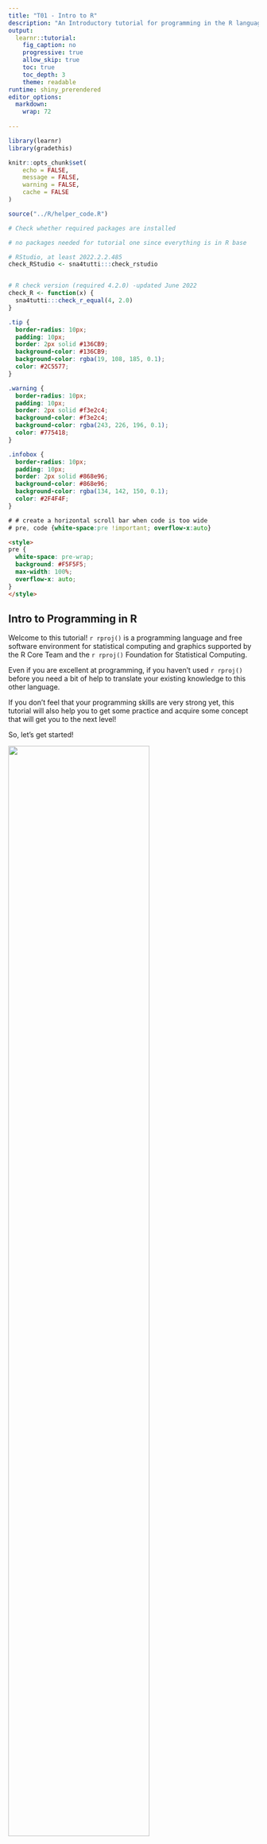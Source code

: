 ```yaml
---
title: "T01 - Intro to R"
description: "An Introductory tutorial for programming in the R language"
output: 
  learnr::tutorial:
    fig_caption: no
    progressive: true
    allow_skip: true
    toc: true
    toc_depth: 3
    theme: readable
runtime: shiny_prerendered
editor_options: 
  markdown: 
    wrap: 72
    
---
```


```r
library(learnr)
library(gradethis)

knitr::opts_chunk$set(
	echo = FALSE,
	message = FALSE,
	warning = FALSE,
	cache = FALSE
)

source("../R/helper_code.R")

# Check whether required packages are installed

# no packages needed for tutorial one since everything is in R base

# RStudio, at least 2022.2.2.485
check_RStudio <- sna4tutti:::check_rstudio


# R check version (required 4.2.0) -updated June 2022
check_R <- function(x) {
  sna4tutti:::check_r_equal(4, 2.0)
}
```

```css
.tip {
  border-radius: 10px;
  padding: 10px;
  border: 2px solid #136CB9;
  background-color: #136CB9;
  background-color: rgba(19, 108, 185, 0.1);
  color: #2C5577;
}

.warning {
  border-radius: 10px;
  padding: 10px;
  border: 2px solid #f3e2c4;
  background-color: #f3e2c4;
  background-color: rgba(243, 226, 196, 0.1);
  color: #775418;
}

.infobox {
  border-radius: 10px;
  padding: 10px;
  border: 2px solid #868e96;
  background-color: #868e96;
  background-color: rgba(134, 142, 150, 0.1);
  color: #2F4F4F;
}

# # create a horizontal scroll bar when code is too wide
# pre, code {white-space:pre !important; overflow-x:auto}
```

```html
<style>
pre {
  white-space: pre-wrap;
  background: #F5F5F5;
  max-width: 100%;
  overflow-x: auto;
}
</style>
```

## Intro to Programming in R

Welcome to this tutorial! `r rproj()` is a programming language and free software
environment for statistical computing and graphics supported by the R
Core Team and the `r rproj()` Foundation for Statistical Computing.

Even if you are excellent at programming, if you haven't used `r rproj()` before
you need a bit of help to translate your existing knowledge to this
other language.

If you don't feel that your programming skills are very strong yet, this
tutorial will also help you to get some practice and acquire some
concept that will get you to the next level!

So, let's get started!

![](images/programmer.png){width=75%}

## Checking installation

You need to have installed `r rproj()` version 4.2.0 (or higher) and this tutorial
is going to check it for you. Please hit the `Run Code` button.

```r
check_R()
```

### R Studio Version

You need to have installed RStudio version 2021.9.0.351 or above. Let's
check by clicking `Run Code`:

```r
check_RStudio()
```

Ok, check up completed! Did you pass the checks? Yes? Great! Let's get
started for real! If not, please close the tutorial, update/download and
come back!

## Operators, Variables and Conditions

As you probably already know, to program you need to master a handful of
operators. Let's have an overview together!

### Arithmetic

We begin with something very simple. You are surely familiar with basic
math operations, but you might not know how to write them in the R
language.

Let's take a look

-   \+ summation
-   \- subtraction
-   \* multiplication
-   / division
-   %/% integer division
-   \^ exponentiation
-   sqrt square root
-   log logarithm

Why don't you try an operation of your choice? For instance 20 %/% 3?

```r


```

-   Take the square root of the log of 5. Then click Submit Answer.

```r

```

```r
sqrt(log(5))
```

```r
gradethis::grade_code(correct = "Excellent work.")
```

### Comparison

Other basic, but useful thing to know is how to compare to values

-   == equal

-   \> larger than

-   \< smaller than

-   \>= larger or equal to

-   \<= smaller or equal to

-   != different than

-   Can you write that the square root of 2 is different than 5 at the
    power of 3?

```r

```

```r
sqrt(2) != 5^3
```

```r
gradethis::grade_code(correct = "Excellent work.")
```

### Logical

how about expressing logical statements in R?

-   & and - It will return true when both conditions are true
-   && and - It will return true when both conditions are true but it
    works only for the first element
-   \| or - It will return true when at-least one of the conditions is
    true
-   \|\| or - It will return true when at-least one of the conditions is
    true but it works only for the first element
-   ! not - If the condition is TRUE , logical not operator will return
    FALSE

Can you write that 5 or 10 are larger or equal to 5?

```r

```

```r
5 | 10 >= 5 
```

```r
gradethis::grade_code(correct = "Brilliant!")
```

### Variable Assignment

How do we make sure that we store the work we are doing? If you are a
Pythonist, you are use to this

C = 2 + 2

In R, it runs too, but it is better not to do that

This is the way you should specify a variable in R

C \<- 2 + 2

If you want `r rproj()` to print it while you specify it, you use round brackets

(C \<- 2 + 2)

Wanna give it a go? Try these three options

```r


```

### Using Conditions

Operators are usually used to check conditions. These concepts are the
foundation of very advanced programming operations!

You can write

(a == b) == TRUE

but it is not very nice.

isTRUE(a == b)

It is much better

the same in this case

(c \< d) == FALSE

doesn't it look nicer?

isFALSE(c \< d)

check what are a and be below. Can you check whether

it is TRUE that a is equal to b? it is FALSE that a + b is different
than 8?

```r
a <- 3
b <- 5



```

```r
a <- 3
b <- 5

isTRUE(a == b)
isFALSE((a + b) == 8)


```

```r
gradethis::grade_code(correct = "Great job!")
```

## Make your code readable

There are three things that improve the readability of your code:

-   Commenting
-   Indenting
-   Spacing

### Commenting

It is also good if you comment your code every time. So you will be able
to read it in the future. Even more so if you are doing collaborative
work. In `r rproj()` you comment using \#

Can you write on the top of this operation that it is a summation?

```r

2 + 2

```

### Indenting

In `r rproj()` indentation is important to keep your code readable, but it is not
crucial. It will be running even if you write it in the most terrible
way. `r rproj()` uses curly braces and that's what matters the most.

.center[Just please DON'T!]

R studio will automatically indent your code if you select it and click
CRTL I. Try to write some messed up code and to indent it afterward.

```r

   2 + 2

```

### Spacing

Also, it is nice if you leave space between the characters. It will be
harder to read a page of code with no space. Your eyes will thank you!

Please, fix this for me...

```r

c<-(2+3+4)/4

```

## R Objects

Programming languages can be of two types: functional and
object-oriented. Java is an example of an object-oriented language,
while Python is a functional one. One type is not better than the other.
It is better for doing certain things.

R is also a functional language; still, there are ways to specify the
features of an object (protocols S3 and S4). You would need to learn how
to do it if you decide to write a package in `r rproj()` while using `r rproj()` for data
analysis, you don't need that.

As a data analyst, you need the ability to check the object you are
working with and to change its features if needed.

Let's start to check the object types that we can have in R.

### Types of Variables

To make the best of the `r rproj()` language, you'll need a strong understanding
of the basic data types and how to operate on them.

-   *character*: "a", "swc"
-   *numeric*: 2, 15.5
-   *integer*: 2L (the L tells `r rproj()` to store this as an integer)
-   *logical*: TRUE, FALSE
-   *complex*: 1+4i (complex numbers with real and imaginary parts) (we
    are not going to use it)
-   *raw*: it is used to holds raw bytes (we are not going to use it)

Can you guess what type are the following variables?

```r

(var <- "2.5")

(var1 <- TRUE)

(var2 <- "FALSE")

(var3 <- 2L)

(var4 <- 2.5)


```

Well, you tried to guess the type of this variables by heart, but there
are better ways to do it.

The function `typeof()` is native to R. This means that is inbuilt and
part of the *R-base* language. In practice? You don't need to call any
library to use it. This is the first of a long series of helpful
functions in *R-base* that you will get to know.

`typeof()` will able to tell you how your variable is stored in the
memory of your computer.

Let's try

```r

var <- "2.5"
typeof(var)

var1 <- TRUE
typeof(var1)

var2 <- "FALSE"
typeof(var2)

var3 <- 2L
typeof(var3)

var4 <- 2.5
typeof(var4)
```

What happened to var4? We have a new label we were not familiar with!

*double* what is a double?

A double is a numeric variable. The function is telling you that it is
not stored as an integer, hence it could have decimal points.

If we use the function `mode()` we can make sure that a double is still
a numeric variable

```r

var4 <- 2
typeof(var4)
mode(var4)

var5 <- 2L
typeof(var5)
mode(var5)


```

Be careful though, also the integers are numeric if you use the `mode()`
function.

### Vectors of objects

The examples below had only one value stored in the variables, but you
can store many more and you can check the type in the same way.

```r
var <- c(0.2, 4.5, 5.3)
typeof(var)

var1 <- c(TRUE, FALSE, TRUE, TRUE, FALSE)
typeof(var1)

var2 <- c('TRUE', 'FALSE', 'TRUE', 'TRUE', 'FALSE')
typeof(var2)

```

### Change Type

You can also change the type of your variables

```r
c <- c(0,1,1,0)
typeof(c)
c1 <- as.character(c)
typeof(c1)
c2 <- as.logical(c)
typeof(c2)

# careful though when you do these kind of transformations
(c3 <- as.character(c2))

```

*c3* is now very different than *c*. If you don't pay attention you will
mess up your data very badly!

### class

While `typeof()` and `mode()` tell you how the variable is stored
(low-level), another function named `class()` tells you what is the
function that an object takes in the specific programming session where
you are working on (high-level).

Try to play a bit with this function

```r
class(FALSE)
```

You will learn the practical differences with ... practice!

For the data analysis that we do it is better to use `class`.

### Factors

Factors are derived data types generally used to group variables into a
fixed number of unique categories or levels.

Let's use one of the most popular factor variables: gender.

Let's assume this is a group of friends that takes data science classes
together. We have females (F), males (M), and non-binary people
identified with 'O' (other).

This information is stored in the variable *a*. Let's check what type of
variable is *a*

```r
a <- c("M", "F", "O", "F", "O", "M", "F", "O")
a <- as.factor(a)

typeof(a)
mode(a)
class(a)

```

Only using class we will learn it is a factor. But a factor variable has
also another dimension: **levels**, that we can explore with the
function `levels()`.

```r

typeof(a)
mode(a)
class(a)
levels(a)
```

**levels**, tells us the categories contained inside a factor variable.

We can explore a factor variable in one go by using the function
`attributes()`

```r
attributes(a)
```

Why does `typeof()` report that *a* is an integer and `mode()` that it
is numeric?

A factor has a numeric representation that corresponds to the order of
the categories listed in *levels*

-   F = 1
-   M = 2
-   O = 3

let's check if it's true

```r

a
as.numeric(a)
```

it matches!

### Ordinal

An ordinal variable is similar to a categorical variable. The difference
between the two is that there is a clear ordering of the categories.

Since each category corresponds to a number and these numbers are
ordered, factors can also be employed to store ordinal data.

In the examples we used for factors, there is no natural order, Female,
Male, and Gender Other are not ranked.

Let's consider a contest for the hottest chili where ten judges have to
rate each chili pots as

-   not spicy = 1
-   a bit spicy = 2
-   mildly spicy = 3
-   very spicy = 4
-   Waw! Fire! = 5

Yes, there is an ordered ranking here.

Let's code it up

```r
grades <- c('mildly spicy', 'mildly spicy', 'very spicy', 'a bit spicy', 'Waw! Fire!', 
            'not spicy', 'very spicy', 'mildly spicy', 'a bit spicy', 'a bit spicy')


grades <- as.factor(grades)

attributes(grades)
```

Wait, the levels don't match the order! We need to fix this. We can do
it with the `levels()` function.

```r
levels(grades)<- c("not spicy", "a bit spicy", "mildly spicy", "very spicy", "Waw! Fire!")

attributes(grades)
```

yes! Now it is correct! Try to compare the original vector and the one
turned into numeric to see whether they match!

```r



```

```r


grades
as.numeric(grades)


```

```r
gradethis::grade_code(correct = "Great job!")
```

You can also specify the rank of the factors directly when you create it
using the `factor()` function. Why don't you try to figure out how to do
it?

```r

grades <- c('mildly spicy', 'mildly spicy', 'very spicy', 'a bit spicy', 'Waw! Fire!', 
            'not spicy', 'very spicy', 'mildly spicy', 'a bit spicy', 'a bit spicy')

# levels = c("not spicy", "a bit spicy", "mildly spicy", "very spicy", "Waw! Fire!"

grades <- factor(grades)

attributes(grades)

```

```r


grades <- c('mildly spicy', 'mildly spicy', 'very spicy', 'a bit spicy', 'Waw! Fire!', 
            'not spicy', 'very spicy', 'mildly spicy', 'a bit spicy', 'a bit spicy')


grades <- factor(grades, levels = c("not spicy", "a bit spicy", "mildly spicy", "very spicy", "Waw! Fire!"))

attributes(grades)


```

```r
gradethis::grade_code(correct = "Great job!")
```

## Looking for help

If you struggled with the exercise you just tried, it is just because
you still don't know how to find help in *R*. You needed to know that
*levels* is also one of the arguments of the `factor()` function.

R offers you a quick way to get info about its functions (and the
functions of the packages too. More about that later)

if you type a question mark before the function name, all the
information you need will pop up on your `r rproj()` studio window (or open on
browser)

Uncomment the code below and give it a go!

```r
# ?factor

```

## Missing Data

We discussed different types of data, but we also need to take into
account that sometimes (often), the data is missing.

R stores missing values in two ways

-   NA: (Not Available) is a missing value indicator. It suggests that a
    value should be present but is unknown. `r rproj()` considers NA as logical.

-   NULL: implies that a value should not be present and it is not
    there.

See for yourself

```r
a <- NA
class(a)


b <- NULL
class(b)
```

If you want to check whether a vector contains NAs, you can use
`is.na()`

```r
v <- c(1, 2, 3, NA, 5, 6)
is.na(v)

```

If you want to get rid of the NAs, you can use `na.omit()`

```r
v <- c(1, 2, 3, NA, 5, 6)
v1 <- na.omit(v)

length(v)

length(v1)

```

Be careful though! If you omit NAs, the length of your vector will be
affected. Keep this monitored with the `length` function.

## Why are data types important?

Let's say that you are a teacher and there are eight pupils in your
class (boys and girls)

You are writing an end-of-the-year report to show that there is gender
equality.

We have a pupil variable, and you want to plot it so that your audience
can appraise this information quickly.

How do we do? You can use the function `hist()` to make a histogram.

Tip: use `class()` to check the data type.

```r

p <- c("B", "B", "G", "G", "G", "G", "B", "B")


```

```r

p <- c("B", "B", "G", "G", "G", "G", "B", "B")

p <- as.numeric(as.factor(p))

hist(p)


```

```r
gradethis::grade_code(correct = "Brilliant!")
```

Unless you pass to the function the class it requires, it won't work!

## Data Structures

To make the best of the `r rproj()` language, you'll need a strong understanding
of the basic data types and data structures that this language handles
and how to operate with them. We covered data types already, let's move
on to data structures.

There are 5 data structures in *R*:

-   vector
-   data frame
-   matrix
-   array
-   list

### Vector

A vector, or atomic vector, is the simplest data structure available in
R and we already used it when discussing object types. It consists of an
ordered set of values of the *same* type and/or class and it can be
created using the function `c()`, where *c* means *combine*.

Why don't you create a vector named `v` that contains numbers from 1 to
5? Remember that combining elements with different classes or type does
not work.

```r


```

### Data Frame

A data frame is what comes closest to our perception of a traditional
data table. Each column can host different types or classes of data. You
can create one in `r rproj()` with the function `data.frame()`. Every column needs
to have the same length.

Try to run the code below

```r
(df <- data.frame(col1 = 'one', col2 = 1:10))

class(df)

```

In the example above it will repeat the same element for the length of
the data frame.

Can you insert the variables *a* and *b* as two columns in a data frame
named *df* and print it?

```r

a <- 1:10
b <- LETTERS[1:10]


```

```r

a <- 1:10
b <- LETTERS[1:10]

(df <- data.frame(col1 = a, col2 = b))


```

```r
gradethis::grade_code(correct = "Brilliant!")
```

You can also *bind* the two colums together and insert them in the data
frame.

```r
a <- 1:10
b <- LETTERS[1:10]

df <- data.frame(cbind(a, b))
colnames(df) <- c('col1', 'col2')
df
```

In this option we used three functions:

-   `data.frame()`
-   `cbind()`
-   `colnames()`

The latter two can be also used with rows:

-   `rbind()`, will bind rows (surprise surprise!)
-   `rownames()`, will allow you to over scribe the name of the rows in
    your data frame.

can you make the example above work with `rbind()`? Think carefully
about what you need to change.

```r

a <- 1:10
b <- LETTERS[1:10]


```

```r

a <- 1:10
b <- LETTERS[1:10]

df <- data.frame(rbind(a, b))
colnames(df) <- c('col1', 'col2', 'col3', 'col4', 'col5', 'col6', 'col7', 'col8', 'col9', 'col10')
df

```

```r
gradethis::grade_code(correct = "Bravo! It is still colnames()!")
```

### Matrix

A matrix in `r rproj()` is like a data frame but it can host only one type or
class of data. It can either be numeric, character etc... The parameters
*nrow* and *ncol* define the matrix dimension.

In this social *network class* we will make use of TONS of matrices!

Try to run this code.

```r


(m <- matrix(0, nrow = 5, ncol = 6))
class(m)
```

If I tell you to use the function `as.matrix()`, can you make these two
variables into a matrix using `cbind()`?

```r

a <- LETTERS[11:20]
b <- LETTERS[1:10]

```

```r

a <- LETTERS[11:20]
b <- LETTERS[1:10]

m <- as.matrix(cbind(a, b))


```

```r
gradethis::grade_code(correct = "Well done!")
```

### Array

A matrix has 2 dimensions. If you need more than two, you employ an
array. It can be 3, 4 or N dimensions as long as they store data of the
same type or class.

Run the code below to create a 3x3x3 array filled out with *0s*.

```r

(ar <- array(0, c(3,3,3)))

```

We are not going to use arrays very often, but still you should be
familiar with them.

### List

You can think of a list as a more powerful kind of vector. We call it
recursive vector. Its super power consists of the fact that each element
can be a different data type, class, or even structure. This implies
that each element of a list can hold complex objects such as matrices,
data frames and other list objects too!

A list is constructed using the list() function. For example, the
following list consists of 3 components:

-   A: a two-column data frame
-   B: a two element logical vector
-   C: a 3x3 square matrix

```r

A <- data.frame(col1 = 'one', col2 = 1:10)
B <- c(TRUE, FALSE)
C <- matrix(0, 3, 3)

(L <- list(A, B, C))

```

## Reading files in R

It is time to import real data into R! Let's take a look at how to
import the most common data extensions.

### Setting your directory

When you start to work in `r rproj()` (as in any other language), you need to set
up your working directory. In fact, you won't be able to import any data
unless `r rproj()` knows where to find it first.

If you simply want to check what is the current working directory, you
use the function `getwd()`.

If you want to change the current working directory, you use `setwd()`.

The way you write the 'address' of your directory changes according to
your operative system. While on Windows, your directory is usually
located in *C*, Mac usually locates directories in its *home*. Let's see
a few examples:

-   Windows: `setwd("C:/Users/Documents/SNA4DSworkingFiles")`
-   Mac: `setwd("/Users/Documents/SNA4DSworkingFiles")`
-   Linux: it depends, but most likely the Mac way

The way to know for sure is by clicking on the folder you want to set up
as a directory and take its 'address' from 'Properties.' Then copy and
paste the location, but make sure to substitute \\ with /.

### .txt and .csv

A text file (.txt) is a kind of computer file structured as a sequence
of lines of electronic text. Sometimes it is also spelled textfile; an
old alternative name is flatfile.

A comma-separated values (.csv) file is a delimited text file that uses
a comma to separate values. Each line of the file is a data record. Each
record consists of one or more fields, separated by commas. Sometimes
instead of commas, you have semicolons.

*R* has an inbuilt function to import *.txt* data and turn it into a
data frame:

`read.table()`

*R* also has an inbuilt function to import *.csv* data and turn it into
a data frame:

`read.csv()`

If you use the help function `?` with either of these two functions, you
will be sent to the same help file since these two functions work in the
same way. Several arguments in both functions will help you to customize
your data frame. Let's see the essential arguments together.

-   *file* = you pass the file's name within quotation marks, including
    the file extension. For example `read.csv(file = "data.csv")`. In
    *R*, you can also omit the argument's name and write
    `read.csv("data.csv")`.

-   *header* = if you set the header as TRUE, the first row in your
    imported data will be considered column names in the data frame you
    create. In case your columns don't have a name yet, set it as false.
    Otherwise, your first observation won't be considered as such
    anymore.

-   *sep* = this is the separator. It is either "," or ";" for *csv*
    data and " " empty for *txt* data.

-   *stringsAsFactors* = if your data contains character variables, *R*
    will read them as characters unless you specify that they are
    factors setting this argument to TRUE.

-   *na.strings* = if you know that you are importing a file with
    missing data, you should use this argument to help *R* to recognize
    them. So if the missing data in your file is expressed as NA, you
    can use this argument as `na.strings = "NA"`. However, let's say
    that your missing data is expressed by the word *NO* and by this
    sign *..*, you should specify `na.strings = c("NO", "..")`.

let's consider this data file called *data.csv*,

```r

cn <- c("age", "gender", "eyes_col")
one <- c(7, "M", "BLUE")
two <- c(8, "F", "BROWN")
three <- c(8, ".", "GREEN")
four <- c(7, "F", ".")

tab <- rbind(cn, one, two, three, four)
rownames(tab) <- NULL
knitr::kable(tab)
```

Hence you would import it into *R* this way

`data <- read.csv('data.csv', sep = ",", header = TRUE, stringsAsFactors = TRUE,                 na.strings = ".")`

### Excel

Everyone nowadays is familiar with Microsoft Office and with its
spreadsheet editor called Excel. And you surely already know that excel
has its own extension... Actually, several of them, since they evolved
over time. It is possible to import excel data into *R*.

If it is a simple spreadsheet, the easiest way is to save it as a *.csv*
or *.txt* file and import it that way. Otherwise, you need to use an *R*
package that can do the job for you.

According to which extension (how old is your file), you need different
packages. We will cover together the extension *.xlsx*.

You should install the package `readxl` by running the code:

`install.packages("readxl")`

After that, you will be able to use the function `read_xlsx()`.
Importing data in this way gives you the possibility of selecting
specific columns and rows from one specific spreadsheet.

For example:

`mydata <- readxl::read_xlsx("excel_data.xlsx", sheet = 2 , range = "A2:U38")`

Will import into *R* the data included in the range column A row 2 and
column U row 38 taken from the second spreadsheet in your excel file.

### R data Format

After you worked for a while on your data, you want to save what you
already did into a new data object (and eventually open it again!)

R has its own systems to save data. Let's explore two of them.

#### RDS

If you want to save one object to a file you can use the function
`saveRDS()`

For example, `saveRDS(object, file = "my_data.rds")`

where *object* is the name of the variable storing your data and
*my_data.rds* will be the name of the file saved in your directory.

When you will get to the point of re-using the object you stored (good
for you!)

Restore the object with `readRDS()`.

For instance, `readRDS(file = "my_data.rds")`

#### RDATA

If you want to save one OR MORE objects to a file you can use the
function `save()` (how creative!)

For one object: `save(data1, file = "data.RData")`

or to save multiple objects `save(data1, data2, file = "data.RData")`

To load the data again in both cases you can use `load("data.RData")`

who would have expected such an original name ;)

## Inspecting data

After you loaded your data, unless it is very small and you can visually
inspect it, you will realize that you have NO IDEA about what is inside
that blurb you just imported into *R*. Instead of panicking (ok, you can
panic for 10 seconds), use the functions that *R* already set up for you
to explore your data! Let's take a look at our options.

### print

If you want to inspect your data visually, you should simply type the
object name into the console. Let's use a demo dataset called *mtcars*.
Guess what it is about? cars :)

Just type the name there and see what happens!

```r
mtcars
```

Ok, it worked, but we still don't know much about it, right?

Shall we try something else?

### A glimpse inside

One of the problems with printing the data frame is that when there are
many rows, it is not helpful to print them all. We can use `head()` or
`tail()` instead to overview the first or last six rows in the data
frame.

Give it a go!

```r
head(mtcars)
tail(mtcars)
```

It might also be helpful to know how big it is our data frame. We can do
that with `nrow()` and `ncol`. Guess which one does what? :)

```r
nrow(mtcars)
ncol(mtcars)
```

Still, don't we want something more?

### summary

The function `summary()` is our chance to get a SUMMARY... (who would
have thought? LOL) Why don't you try?

```r
summary(mtcars)
```

Much better than the previous options, right? For each variable in the
data frame, we get information that helps us know the data.

This data is numeric only. Do you think it will work with other kinds of
data though? why don't you run a summary with the dataset *iris*?

```r
summary(iris)
```

*iris* is about flowers in case you haven't notices :)

### str

Another helpful function is `str()`. It compactly displays the structure
of an *R* Object.

Try with one of the data set above.

```r
str(iris)
```

Isn't it very informative?

## Bits of Data Manipulation

Manipulating data isn't something that will lead you in front of the
European court of human rights. Data aren't people, and we can
manipulate them as much as we want, but only if we know how to do it.

Otherwise, it is more likely that the data will manipulate us, and we
won't understand the story they hide! we don't want this to happen,
hence let's learn a few tricks!

### R counts elements from 1

Some languages (Python) count the elements from 0.

In those languages (Python), if you have a vector with three elements,
they will be element 0, element 1, and element 2.

*R* does not believe in this kind of zeros (in other it does), and it
counts from 1, so if you have a vector with three elements, they will be
element 1, element 2, and element 3.

This is a crucial piece of information if you want to fish those
elements from any data structure.

### Fishing from vectors

If I give you a vector, and I suggest to make use of a particular kind
of net (square brackets) can you fish the third element for me? :)

```r

x <- c(674, 4186, 5308, 5083, 6140, 6381)

```

```r

x <- c(674, 4186, 5308, 5083, 6140, 6381)
x[3]

```

```r
gradethis::grade_code(correct = "Well done!")
```

As a prize I can also tell you that you can fish more efficiently: why
take one element per time when you can do more? I know... consumerism...

```r

x <- c(674, 4186, 5308, 5083, 6140, 6381)
x[2:4]
x[c(1, 3, 4)]

```

Finally, Can you replace element two with the number '123'? Hint: assign
the new number on top of the old one :)

```r

x <- c(674, 4186, 5308, 5083, 6140, 6381)


```

```r

x <- c(674, 4186, 5308, 5083, 6140, 6381)
x[2] <- 123

```

```r
gradethis::grade_code(correct = "Yes!")
```

### Fishing from data frames and matrices

If you need to take an element from a data frame or a matrix, you can
use square brackets [ , ]

The space on the left-hand side of the comma represents rows and the
space on the right-hand side columns.

let's take the first column from this data frame

```r

df <- data.frame(col1 = 'one', col2 = 1:10)

(c <- df[ , 1])

```

Can you take for me the third element in the second row from this matrix
below, assign it to the variable *e* and print it?

```r

m <- matrix(1:9, 3, 3)

```

```r

m <- matrix(1:9, 3, 3)

(e <- m[2, 3])

```

```r
gradethis::grade_code(correct = "Here you go!")
```

When you are working with data frames, you also have the option to use
the dollar sign \$. Let's take the third element from column two using
the dollar sign.

```r

df <- data.frame(col1 = 'one', col2 = 1:10)

(c <- df$col2[3])

```

easy right?

### Fishing from lists.

When you fish from lists, you need to consider that you are fishing on
two levels. First from the list itself, second from the data structure
you have inside stored as an element.

We have a list here below, and we don't know what is in there. Let's
access the list level only and use `class()` to check what to do next.

```r

L <- list(A, B, C)

L[1]
class(L[1]) 

L[[1]]
class(L[[1]])


```

If you use one square bracket only, it will print the content, but the
class is still *list*.

If you use double square brackets, it will still print the content, but
it will also, get to the class of the content.

Can you take column 1 in the data frame stored as the first element in
the list?

```r

L <- list(A, B, C)

```

```r

L <- list(A, B, C)

L[[1]]$col1

```

```r
gradethis::grade_code(correct = "Fantastic!")
```

### Subsetting

Very often, you import some data, but you don't need everything. It
might be cumbersome and confusing to keep variables that are unnecessary
for the analysis you are carrying out. Hence you need to subset your
data and keep only the portion that is helpful for your goals.

There are several ways to do it, and also several packages to make this
work easier. In this tutorial, we are only going to cover the options we
have in *R-base*.

Mainly using the data manipulation tricks we just learned and the
function `subset()`.

Can you please subset for me the columns `mpg`, `cyl` and `disp` from
the data set *mtcars* using square brackets?

```r
str(mtcars)

# mtsub <- 

```

```r

str(mtcars)

mtsub <- mtcars[ , 1:3]
```

```r
gradethis::grade_code(correct = "Fantastic!")
```

How about deleting these three columns instead? Hint: Use the operator -
and round brackets...

```r
str(mtcars)

# mtsub <- 

```

```r

str(mtcars)

mtsub <- mtcars[ , -(1:3)]
```

```r
gradethis::grade_code(correct = "Awesome!")
```

How would you subset a data frame in order to keep only certain values?

Let's say that you want to keep only cars with `mpg` larger or equal to
20. Since the `mpg` values are provided in the rows, you need to pass
the information on the left-hand side of the square brackets [x, ].
Hence you tell *R* that you are interested in the `mpg` column,
specifically in those values only.

Run this code and inspect the result.

```r

(mtsub <- mtcars[mtcars$mpg >= 20 , ])

```

Did you get it?

Let's see if you can subset for me the cars with 4 gears.

```r
str(mtcars)

# mtsub <- 

```

```r

str(mtcars)

(mtsub <- mtcars[mtcars$gear == 4 , ])
```

```r
gradethis::grade_code(correct = "YES!")
```

Using square brackets can get time consuming if you want to do several
subsetting operations at the same time. For those cases we have the
`subset()` function.

```r

mtsub <- subset(mtcars, mpg <= 20, select = c("mpg", "gear", "wt"))


```

That makes it faster, doesn't it?

Why don't you inspect the `subset()` function using the help `?`, and
subset for me the entire data set excluding one column `carb` and
excluding all the values of `disp` below 100?

```r
str(mtcars)

# mtsub <- 

```

```r

str(mtcars)

(mtsub <- subset(mtcars, -disp < 100, select = -carb ))

```

```r
gradethis::grade_code(correct = "Well done!")
```

### Recoding

When you do data manipulation, very often, you need to replace some
value with another. For example, you can classify cars according to how
many gears they have.

Let's try using the `table()` function to see how many gears we have.

```r

table(mtcars$gear)


```

Ok, we have cars with 3, 4, or 5 gears. Let's say that I like to speed,
and for me, cars with only 3 or 4 gears are not cool at all.

Let me recode it this way.

```r

# create a new col gearR

mtcars$gear[mtcars$gear == 3] <- "not_cool"
mtcars$gear[mtcars$gear == 4] <- "not_cool"
mtcars$gear[mtcars$gear == 5] <- "cool"

table(mtcars$gear)
```

Done! There are only five cars that are cool enough for me \^\_\^.

```r
rm(mtcars)
```

Anyway, this square brackets recoding can easily get to the nightmare
level if you have too many things to recode. A MUCH better way to do it
is to use `ifelse()`.

Do you remember the conditions we learned about before in this tutorial?
Well, let's put them to good use.

```r

# create a new col gearR
mtcars$gear <- ifelse(mtcars$gear == 5, "cool", "not_cool")

table(mtcars$gear)
```

How much better is this?? Let's understand what happened.

`ifelse()` has three conditions:

`ifelse(1, 2, 3)`

You read it as: If 1 is TRUE, do 2, else do 3.

Hence, in our example: If the gear is equal to 5, recode 5 with 'cool';
in any other case, recode it with 'not_cool'.

Why don't you try to recode `cyl`, put the highest number as 'cool', and
all the rest as 'not_cool'?

```r

table(mtcars$cyl)

 

```

```r


table(mtcars$cyl)
mtcars$cyl <- ifelse(mtcars$gear == 8, "cool", "not_cool")

```

```r
gradethis::grade_code(correct = "Well done!")
```

Take into account that you can nest `ifelse()` into each other and set
up as many conditions as needed!

### The Pipe

The very last version of *R* included a helpful tool called the pipe.
The pipe, represented by this symbol `|>`, allows you to pipe a value
into a call expression or a function expression.

A pipe expression passes, or pipes, the result of the left-hand side
expression to the right-hand side expression. This is a bit
revolutionary for the *R* way of thinking, and it allows you to perform
certain kinds of manipulation in a very quick way.

Let's try to subset flowers belonging to the species 'setosa' only with
the pipe.

```r
iris |>
   subset(Species == "setosa")
```

That was quick, right?

But you might want to apply a function to the entire data set; let's say
you need to see the structure

```r
iris |>
   str()
```

For a short expression like this, it does not make much difference than
`str(iris)`. Still, in other situations, it might be handy. If you
compare these two different ways of applying a function to a data set,
you can understand why the pipe is a revolutionary way of thinking for
the *R* system. Honestly? doesn't it remind you of that other slithering
programming languages we mentioned before? :)

## R-base VS packages

"Everything you can do in *R-base* must be done in *R-base*. For all the
rest, use packages."

Just imagine Yoda saying that! :)

Fair enough, right? Still, let's see how to use packages, shall we?

### Installing, Removing, Updating

In *R* packages are also called libraries. You can install them with the
function `install.packages()` if they are available in the Comprehensive
R Archive Network, better know as CRAN. It is a different story if they
are available on GitHub or other similar platforms, and we won't cover
it here.

Hence, to install one package from CRAN, you will run

`install.packages("package_name")`

you can also install more than one package at the same time

`install.packages(c("package_name1", "package_name2"))`

If you then need to remove a package (for whatever reason), you can run

`remove.packages("package_name")`

This last function will also work for packages coming from different
sources than CRAN.

In order to update CRAN packages, there is the convenient function

\`update.packages("package_name")"

### Using Packages

After installing it, a package is not immediately available for you to
use, but you have to "call" it.

You can do that in several ways, but the safest is to call the package
name, followed by :: (colon colon) and function name.

Such as: package_name::function(whatever the function contains)

this can also be done with *R-base*, but it is unnecessary since
*R-base* functions are always available. For example we can call the
`table()` function as:

```r

base::table(mtcars$hp)

```

This is the safest way since several packages use the same names for
their functions, and you might end up calling a function and not knowing
what it does since it has two or more different versions in two or more
different packages.

Also, some packages conflict with each other, and your *R* session might
even crash due to this.

There are situations in which you need to attach a package, such as when
you are doing certain visualizations (not all of them). You should
attach a package ONLY in those circumstances where you are forced to do
it.

You can do it in two ways:

`library(package_name)` with or without quotation marks, it doesn't
matter.

OR

`require(package_name)`

in both cases, after you are done with the package, you MUST detach it
by running:

`detach("package:package_name", unload=TRUE)`

Only by detaching it can you avoid potential conflicts with other
packages.

## Functions

So far in this tutorial, we used plenty of functions. Still, we haven't
written one yet! Even if there are billions of functions out there,
there are also gazillions of problems to solve, and sometimes you need
to be able to step up and write your own solution to a computing
problem.

Let's fix this!

### Defining a function

Functions are defined by code with a specific format:

They always have

-   One function name
-   Arguments
-   Some operation inside (otherwise, why would we be here?)
-   return the value(s)

For example:

\`function.name \<- function(arg1, arg2, arg3, ...) {

newVar \<- (sqrt(arg1) + sqrt(arg2)) / arg3 \# do Some Useful Stuff
newVar \# return value

}\`

In *R* a function ALWAYS uses {curly braces} :)

Would you please build a function for me? I need one that has 4
arguments. Take the sum of arg1 and arg2, divide them by the summation
of arg3 and 4. Call the function 'helper' (cause you are helping me :)
!)

```r



 
```

```r

helper <- function(arg1, arg2, arg3, arg4, ...) {

  newVar <- (arg1 + arg2) / (arg3 + arg4)  
  newVar    
  
}

```

```r
gradethis::grade_code(correct = "Congrats!")
```

### Calling functions

Thanks for the `helper()` function you made for me! Shall we try it?

```r
helper <- function(arg1, arg2, arg3, arg4, ...) {

  newVar <- (arg1 + arg2) / (arg3 + arg4)  
  newVar    
  
}
```

Consider the *iris* data set again and employ the function in this way

-   arg1 \<- Sepal.Length
-   arg2 \<- Sepal.Width
-   arg3 \<- Petal.Length
-   arg4 \<- Petal.Width

assign the result to the `f` variable

```r

# str(iris)

 
```

```r

# str(iris)

f <- helper(iris$Sepal.Length, iris$Sepal.Width, iris$Petal.Length, iris$Petal.Width)



```

```r
gradethis::grade_code(correct = "It's lovely!")
```

Ideally you should save your function in a clean *R* script and import
it for use by running

`source("mypath/myfun.R")`

## Loops!

As you very likely know already, loops are tools that help you in making
a repetitive task several times. All modern programming languages
provide special constructs that allow for the repetition of instructions
or blocks of instructions.

There are two main types of loops:

-   while loops

-   for loops

Let's get to know them.

### While loops

Do you remember the conditions we already used a lot? Well, a while loop
does something for you *while* a condition is TRUE. How nice of it?

This is the logic

while (test_expression)

{

statement

}

The while loop will stop doing whatever it is doing when the condition
expires. For instance, you eat a yogurt jar while it is good. When it
expires, you stop eating it and toss it away (Well, at least we don't
eat when mold is inside...YAK!!)

Let's try with a simple example.

```r

i <- 1

while (i < 10) {
  
cat(i)
i = i+1

}

```

In this example, the while loop is printing (the function `cat()`) a
progression of numbers, but only while they are still smaller than 10.

### For Loops

Do you remember when Bart Simpson had two write the same sentence over
and over? Bart would have needed a for loop!

The for loop does the same thing as many times as you tell it to do it!
Lovely, isn't it?

The logic is

for (this number of times that I'm telling you here)

{

Enter the data structure and do this for me!

}

Let's say that you want to print the sentence *The year is ...* for as
many years as you need, that's how you do it!

```r

y <- c(2010, 2011, 2012, 2013, 2014, 2015)

for (i in 1:length(y) ){
  
  print(paste("The year is", y[i]))
  
}

```

Let's break it into pieces:

-   `y` is the vector that provides the year, hence the dimension.
-   `i` is our index. It is our variable that enters the data structure.
    It could be anything
-   1:`length(y)` tells the loop how many times it needs to repeat the
    operation.
-   `print()` prints (who would have thought?!)
-   `paste()` glues together the character string and the information
    that the index retrieves from the data structure.

Clear?

Now, you try!

You have a vector of 6 Kids and a vector of 3 Animals. If your indexes
are respectively *kid* and *animal*, can you write a nested for loop so
that you print a total of 6\*3 sentences where each kid loves each
animal? For example:

"Anna loves cats"

The structure of a nested loop is

for(...) {

    for(...) {

statement

    }

}

It's a little difficult, but I KNOW THAT YOU CAN DO IT!!! Cal your
indexes *kid* and *animal*. As *kid* in *Kids* and *animal* in
*Animals*.

```r

Kids <- c("Anna", "Barbara", "Max", "Luke", "Jack", "Martha")
Animals <- c("cats", "dogs", "crocodiles")

 
```

```r

Kids <- as.factor(c("Anna", "Barbara", "Max", "Luke", "Jack", "Martha"))
Animals <- c("cats", "dogs", "crocodiles")

for (kid in 1:length(Kids) ){
  
  for(animal in 1: length(Animals)){
    
    print(paste(Kids[kid], "loves", Animals[animal]))
    
  }
}


```

```r
gradethis::grade_code(correct = "You are on fire!")
```

### For loops with conditions

For loops can also be used in more elaborate ways. For instance, we can
recode a variable using a for loop.

Bear with me! We have information about two kids, and we want to compare
them. So we want to create the variable *comp* that stands for
comparison. If they have the same feature, we will read "yes", otherwise
"no".

To do that, we initialize the variable *comp*, and we make use of a
temporary variable *temp* to store the result.

Let's do it!

```r

mary <- c('blue', 8, 'F', 'Dutch')
tom <- c('green', 8, 'M', 'Dutch')
df <- data.frame(mary, tom)
rownames(df) <- c('eyes', 'age', 'gender', 'nationality')
df

comp <- NULL

for (i in 1:nrow(df)) {
  
  if(df[i, 1] == df[i, 2] ) {
    
    temp <- 'yes'
  
  } else {
    
    temp <- 'no'
    
  }
  
  comp <- append(comp, temp)
}

df <- cbind(df, comp)

df
```

Now we have the variable *comp* in the data frame! In such a small data
frame, it does not seem so useful, but it can make a real difference in
a large one! Also, the variable *comb* is ready for you to do some other
data manipulation!

Your turn to play! Can you tell me who won the football matches? You
have a list of four football matches. We stand for team 1. The score on
the left always stands for team 1 and the one on the right for team 2.
Can you make *R* print "Win" when team 1 wins and "Lose" when team 1
loses?

call your index *i*

```r

matches <- list(c(2, 1), c(2, 5), c(6, 3), c(1, 2))

 
```

```r

matches <- list(c(2, 1), c(2, 5), c(6, 3), c(1, 2))

for (i in matches){
  
    if (i[[1]] > i[[2]]){
      
        print("Win")
      
    } else {
      
        print ("Lose")
    }
}


```

```r
gradethis::grade_code(correct = "Yeahhh!")
```

## The Apply family

As we have just seen, *R* uses for loops as much as any other
programming language. However, in *R*, there is an alternative to
perform the same task. This is the Apply family!

The apply family consists of vectorized functions that minimize your
need to create loops explicitly. Vectorization is the operation of
converting repeated operations on simple numbers ("scalars") into single
operations on vectors or matrices. A collection of numbers is a numeric
vector. If you combine vectors (of the same length), you obtain a
matrix. You can do this vertically or horizontally, using different R
instructions. Many for loops can be made implicit by using
vectorization, and this operation makes the computation more efficient.

The apply family is large! This is an overview:

-   `apply()` for matrices and data frames
-   `lapply()` for lists...output as list
-   `sapply()` for lists...output simplified
-   `tapply()` for vectors
-   `mapply()` is a multivariate version of sapply.
-   `rapply()` is a recursive version of lapply
-   `vapply()` vapply is similar to sapply, but has a pre-specified type
    of return value

We are going to explore `apply()` together, and you can figure the
others out by yourself.

### Apply

The `apply()` function is most often applied to the rows or columns
(margins) of matrices or data frames. It can also be used for arrays.

`apply()` has three arguments.

-   X = the matrix or data frame we want to process
-   MARGIN = a vector telling the function what to process
-   FUN = the function you want to apply to the data structure

Why don't we try this out?

We consider the numeric columns of *iris* hence `iris[1:4`. Since we are
focusing on columns, the second argument is `2`. We pass to `apply()`
the function `mean()`

```r

apply(iris[1:4], 2, mean)
```

Done! We have the mean of each column! Easy peasy!

Can you estimate the sum by row considering only the first two columns?

```r


 
```

```r


apply(iris[1:2], 1, sum)

```

```r
gradethis::grade_code(correct = "Easy right?!")
```

You can also combine several functions in one go. This example is taking
the `min()` and the `max()` value of each of the four columns and
estimating the `mean()` between these two values for each column.

```r
apply(iris[1:4], 2, function(x) mean(c(max(x), min(x))))
```

You can be creative with the `apply()` family as much as with for loops!

## Very basic R graphics

Doing good visualizations is almost an art. However, everyone, with a
bit of practice, can produce images to show data.

We visualize data for several reasons, but one of the most important is
to make data and results clear and understandable for a larger public.
Communicability is an essential skill both in academia and in the
private sector.

You might have very important findings, but if your audience does not
understand them, they are worth nothing. A great visualization makes
more than half of the job! Great visualizations are story tellers!

There are several packages that allow you to visualize. For now, you
should get familiar with the *R-base* way of doing.

### Scatter plots

A scatter plot (also called a scatterplot, scatter graph, scatter chart,
scattergram, or scatter diagram) is a type of plot or mathematical
diagram using Cartesian coordinates to display values for typically two
variables for a set of data.

The most important function for making visualization in *R-base* and for
making scatterplots is `plot()` (weird choice, right :)?). Let's
generate some data and play with it.

In the code box below, there is a `plot()` function with 9 arguments.
What are are they doing?

-   `x` = x axis
-   `y` = y axis. In the plot below is set to `y1`, set it to `y2`. What
    is the difference?
-   `type` = it tells the plot 'how' to visualize the data. In the
    example below is set to "p", and it prints points. Observe what
    happens if you set it to "b" and then to "h".
-   `pch` = tells the function to add points to your plot and how to
    plot them. Here is set to 16, but there are many options.
-   `frame` = it tells the function to frame your plot. Could you set it
    to FALSE and see what happens?
-   `col` = chooses the color of your points. Now is set to "red", but
    there is an entire palette of colors to explore. Try to set it to
    "#2E9FDF" instead.\
-   `xlab` = puts a label on the x axis
-   `ylab` = puts a label on the y axis
-   `main` = prints a title on the top of your plot

```r
x <- 1:10
y1 <- x*x
y2  <- 2*y1

plot(x = x, 
     y = y1, 
     type = "p", 
     pch = 16, 
     frame = TRUE,
     col = "red", 
     xlab = "x", 
     ylab = "y", 
     main = "My Plot")
```

It's not too hard! Right? Now it's your turn.

Make a plot using the *iris* data. Place *Sepal.Length* on the x axis,
and *Sepal.Width* on the y one. Make it print points, choosing option
16. Make it blue. Put x and y labels with the names of the variables,
and set "Iris Sepal Plot" as the main title.

```r


 
```

```r


plot(x = iris$Sepal.Length, 
     y = iris$Sepal.Width,
     type = "p",
     pch = 16, 
     frame = FALSE,
     xlab = "Sepal.Length", 
     ylab = "Sepal.Width", 
     col = "#2E9FDF", 
     main = "Iris Sepal Plot")

```

```r
gradethis::grade_code(correct = "Easy right?!")
```

There are very many parameters that you can customize to make your plot
fancy and pretty. When you will need to plot for real, spend some time
finding solutions that work for your case! the help function gives you
access to all the knowledge you need!

Let' take a look at other kinds of plots now!

### Box Plots

In descriptive statistics, a box plot or boxplot is a method for
graphically depicting groups of numerical data through their quartiles.
Box plots may also have lines extending from the boxes (whiskers),
indicating variability outside the upper and lower quartiles; hence the
terms box-and-whisker plot and box-and-whisker diagram.

The function to make a boxplot in *R-base* is `boxplot()` :)

You can have a boxplot displaying one variable's mean and standard
deviation.

```r

boxplot(iris$Sepal.Length)

```

Or a boxplot displaying that variable by categories.

Comment on `notch` and see the difference.

Try to change the border color.

```r

boxplot(Sepal.Length ~ Species, 
        data = iris, 
        frame = FALSE, 
        notch = TRUE, 
        col = c("#999999", "#E69F00", "#56B4E9"),
        border = c("black", "black", "black"))

```

Note that in this example the second chosen variable is a factor.

Also, boxplot can be made very fancy with some time and enthusiasm!

### Bar Charts and Histograms

Bar charts and Histograms might look alike, but they are conceptually
very different.

A bar chart or bar graph is a chart or graph that presents categorical
data with rectangular bars with heights or lengths proportional to the
values that they represent. The bars can be plotted vertically or
horizontally.

A histogram is an approximate representation of the distribution of
numerical data.

Histograms are used to show distributions of variables while bar charts
are used to compare variables.

Histograms plot quantitative data with ranges of the data grouped into
bins or intervals while bar charts plot categorical data.

The function we need this time are `barplot()` and `hist()`

Let's get to bar charts!

Bart chart represent categorical data, right? Let's use a new data set
that inform us about death rates by age.

Let's explore the new data set and plot the death rate of rural male by
age.

```r

str(VADeaths)

barplot(VADeaths[ , "Rural Male"], 
        xlab = "Rural Male", 
        ylab = "rate",
        main = "Rural Male's Death by Age")

```

Let's get horizontal!

```r

barplot(VADeaths[ , "Urban Female"], 
        horiz = TRUE,
        xlab = "Urban Female", 
        ylab = "rate",
        main = "Urban Female's Death by Age")

```

Let's get to color!

```r

barplot(VADeaths[ , "Urban Female"], 
        xlab = "Urban Female", 
        ylab = "rate",
        main = "Urban Female's Death by Age",
        col = "white",
        border = c("blue", "cyan", "green", "pink", "red"))

```

Can you make a bar chart of the variable "Rural Female", where each bar
has a different color, and every bar has a black border?

```r


```

```r

barplot(VADeaths[ , "Rural Female"], 
        xlab = "Rural Female", 
        ylab = "rate",
        main = "Rural Female's Death by Age",
        col = c("blue", "cyan", "green", "pink", "red"),
        border = "black")
 
```

```r
gradethis::grade_code(correct = "Good Job!")
```

Let's get to Histograms. They plot quantitative data with ranges of the
data grouped into bins or intervals

Shall we try then? Let's use the numeric variable *mpg* from *mtcars*

```r

hist(mtcars$mpg)


```

ok, the plot runs. What does this mean? We can use the function table to
understand what it is going on here.

```r

hist(mtcars$mpg)
table(mtcars$mpg)


```

From table, we know that the min value is 10.4 and the max value is
33.9. We can see this range in the plot.

The function decided to cluster all the observations into six clusters.
So we know that there are six observations in between 10 and 15. Check
the frequencies produced by the table function. It is correct, right?

Ok, but we don't like these six groups, or bins. No problem. We can
change the granularity with the argument `breaks`.

The range between the max and the mean is roughly 34 - 10 = 24. Let's
try to break into 24 bins.

```r

hist(mtcars$mpg, 
     breaks = 24)

```

Better now? Does it make more sense this way? :) I hope so.

This way you can see the distribution of the variable... Let's say a bit
more about it.

### Density Plot

Do you know what is a distribution?

In probability theory and statistics, a probability distribution is the
mathematical function that gives the probabilities of occurrence of
different possible outcomes for an experiment.

Let's say that I have a dice, and I toss it for 10 times. Vector `x`
stores the result I get each time. It can range from 1 to 6.

If we want to observe the probability of occurrence of each of these 10
outcomes we can estimate and plot the *Kernel density* of the variable
`x`

```r

x <- c(1, 2, 3,  3, 3, 4, 4, 5, 5, 6)

density(x)

plot(density(x))
```

Do you remember that stat class when you heard about normal
distributions? Well,

`x` has almost a normal distribution.

Let's plot it in a nicer way.

```r


dens <- density(x)


plot(dens, frame = FALSE, col = "steelblue", 
     main = "Density plot of x") 


```

Or even a nicer option

```r

plot(dens, frame = FALSE, col = "steelblue", 
     main = "Density plot of x") 

polygon(dens, col = "steelblue")
```

## The End

That's all for now! Hopefully you learned something helpful and did not
get too bored! See you in the next tutorial!

![](images/artworks-000192822861-zqs0r2-t500x500.jpg)





